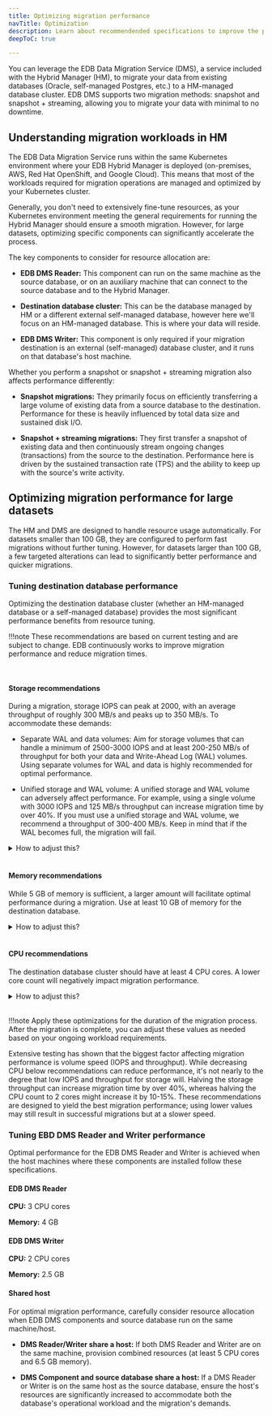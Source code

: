 ```yaml
---
title: Optimizing migration performance
navTitle: Optimization
description: Learn about recommendended specifications to improve the performance and speed of database migrations using EDB Hybrid Manager.
deepToC: true

---
```


You can leverage the EDB Data Migration Service (DMS), a service included with the Hybrid Manager (HM), to migrate your data from existing databases (Oracle, self-managed Postgres, etc.) to a HM-managed database cluster. EDB DMS supports two migration methods: snapshot and snapshot + streaming, allowing you to migrate your data with minimal to no downtime.

## Understanding migration workloads in HM

The EDB Data Migration Service runs within the same Kubernetes environment where your EDB Hybrid Manager is deployed (on-premises, AWS, Red Hat OpenShift, and Google Cloud). This means that most of the workloads required for migration operations are managed and optimized by your Kubernetes cluster.

Generally, you don't need to extensively fine-tune resources, as your Kubernetes environment meeting the general requirements for running the Hybrid Manager should ensure a smooth migration. However, for large datasets, optimizing specific components can significantly accelerate the process. 

The key components to consider for resource allocation are:

- **EDB DMS Reader:** This component can run on the same machine as the source database, or on an auxiliary machine that can connect to the source database and to the Hybrid Manager.

- **Destination database cluster:** This can be the database managed by HM or a different external self-managed database, however here we'll focus on an HM-managed database. This is where your data will reside.

- **EDB DMS Writer:** This component is only required if your migration destination is an external (self-managed) database cluster, and it runs on that database's host machine.

Whether you perform a snapshot or snapshot + streaming migration also affects performance differently: 

- **Snapshot migrations:** They primarily focus on efficiently transferring a large volume of existing data from a source database to the destination. Performance for these is heavily influenced by total data size and sustained disk I/O.

- **Snapshot + streaming migrations:** They first transfer a snapshot of existing data and then continuously stream ongoing changes (transactions) from the source to the destination. Performance here is driven by the sustained transaction rate (TPS) and the ability to keep up with the source's write activity.

## Optimizing migration performance for large datasets

The HM and DMS are designed to handle resource usage automatically. For datasets smaller than 100 GB, they are configured to perform fast migrations without further tuning. However, for datasets larger than 100 GB, a few targeted alterations can lead to significantly better performance and quicker migrations.

### Tuning destination database performance

Optimizing the destination database cluster (whether an HM-managed database or a self-managed database) provides the most significant performance benefits from resource tuning.

!!!note 
   These recommendations are based on current testing and are subject to change. EDB continuously works to improve migration performance and reduce migration times.

<br/>

#### Storage recommendations

During a migration, storage IOPS can peak at 2000, with an average throughput of roughly 300 MB/s and peaks up to 350 MB/s. To accommodate these demands:

- Separate WAL and data volumes: Aim for storage volumes that can handle a minimum of 2500-3000 IOPS and at least 200-250 MB/s of throughput for both your data and Write-Ahead Log (WAL) volumes. Using separate volumes for WAL and data is highly recommended for optimal performance.

- Unified storage and WAL volume: A unified storage and WAL volume can adversely affect performance. For example, using a single volume with 3000 IOPS and 125 MB/s throughput can increase migration time by over 40%. If you must use a unified storage and WAL volume, we recommend a throughput of 300-400 MB/s. Keep in mind that if the WAL becomes full, the migration will fail.

<details><summary>How to adjust this?</summary> 

For HM-managed database clusters: 

- Adjust WAL and data volume allocation by [editing](/edb-postgres-ai/hybrid-manager/using_hybrid_manager/cluster_management/manage-clusters/edit-clusters/#editing-a-cluster) your cluster's **Storage**. 

- By default, HM-managed clusters use separate volumes for data and WAL volumes, but if you unselected the **Use a separate storage volume for Write-Ahead Logs** option during cluster creation, you won't be able to enable this setting post creation. 

- Volume speeds (IOPS or throughput) are controlled by your infrastructure provider. When migrating to an HM-managed database cluster, the specific storage classes available for your cluster, and their associated IOPS and throughput characteristics, are determined by your HM administrator and the underlying cloud environment. Therefore, review the storage options available for your clusters and work with your HM administrators to ensure the selected storage meets the recommended performance criteria. For more general information, see [Request Amazon EBS volume notifications](https://docs.aws.amazon.com/ebs/latest/userguide/requesting-ebs-volume-modifications.html) or [Google Cloud - About Persistent Disk performance](https://cloud.google.com/compute/docs/disks/performance). 

</details> 

<br/>

#### Memory recommendations

While 5 GB of memory is sufficient, a larger amount will facilitate optimal performance during a migration. Use at least 10 GB of memory for the destination database.

<details><summary>How to adjust this?</summary>  

For HM-managed database clusters: 

- Adjust memory allocation by [editing](/edb-postgres-ai/hybrid-manager/using_hybrid_manager/cluster_management/manage-clusters/edit-clusters/#editing-a-cluster) your cluster's **Cluster Settings** > **Instance size**.

- Additionally, you can also adjust the `shared_buffers`, `effective_cache_size` and `wal_buffers` parameters in the **DB Configuration**.

</details> 

<br/>

#### CPU recommendations

The destination database cluster should have at least 4 CPU cores. A lower core count will negatively impact migration performance.

<details><summary>How to adjust this?</summary> 

For HM-managed database clusters, adjust CPU allocation by [editing](/edb-postgres-ai/hybrid-manager/using_hybrid_manager/cluster_management/manage-clusters/edit-clusters/#editing-a-cluster) your cluster's **Instance size**.

</details> 

<br/>

!!!note 
   Apply these optimizations for the duration of the migration process. After the migration is complete, you can adjust these values as needed based on your ongoing workload requirements.
   
Extensive testing has shown that the biggest factor affecting migration performance is volume speed (IOPS and throughput). While decreasing CPU below recommendations can reduce performance, it's not nearly to the degree that low IOPS and throughput for storage will. Halving the storage throughput can increase migration time by over 40%, whereas halving the CPU count to 2 cores might increase it by 10-15%. These recommendations are designed to yield the best migration performance; using lower values may still result in successful migrations but at a slower speed.

### Tuning EBD DMS Reader and Writer performance

Optimal performance for the EDB DMS Reader and Writer is achieved when the host machines where these components are installed follow these specifications.

#### EDB DMS Reader 

**CPU:** 3 CPU cores

**Memory:** 4 GB 

#### EDB DMS Writer

**CPU:** 2 CPU cores

**Memory:** 2.5 GB 

#### Shared host

For optimal migration performance, carefully consider resource allocation when EDB DMS components and source database run on the same machine/host.

-  **DMS Reader/Writer share a host:** If both DMS Reader and Writer are on the same machine, provision combined resources (at least 5 CPU cores and 6.5 GB memory).

-  **DMS Component and source database share a host:** If a DMS Reader or Writer is on the same host as the source database, ensure the host's resources are significantly increased to accommodate both the database's operational workload and the migration's demands.
